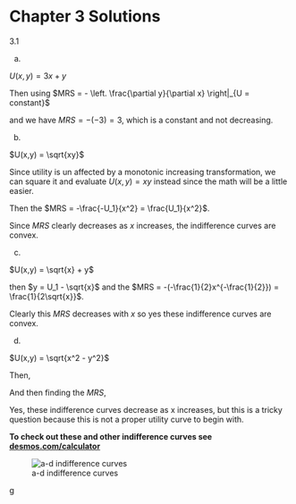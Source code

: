 # Chapter 3 Solutions {-}

3.1  

a.  

$U(x,y) = 3x+y$

\begin{align*}
U_1 & = 3x+y \\
 y & = U_1 - 3x \\
\end{align*}

Then using $MRS = - \left. \frac{\partial y}{\partial x} \right|_{U = constant}$

and we have $MRS = -(-3) = 3$, which is a constant and not decreasing. 

b.  

$U(x,y) = \sqrt{xy}$  

Since utility is un affected by a monotonic increasing transformation, we can square it and evaluate $U(x,y) = xy$ instead since the math will be a little easier.   


\begin{align*}
U_1 & = xy \\
 y & = \frac{U_1}{x} \\
\end{align*}

Then the $MRS = -\frac{-U_1}{x^2} = \frac{U_1}{x^2}$.

Since $MRS$ clearly decreases as $x$ increases, the indifference curves are convex. 

c.  

$U(x,y) = \sqrt{x} + y$  

then $y = U_1 - \sqrt{x}$ and the $MRS = -(-\frac{1}{2}x^{-\frac{1}{2}}) = \frac{1}{2\sqrt{x}}$.

Clearly this $MRS$ decreases with $x$ so yes these indifference curves are convex. 

d.   

$U(x,y) = \sqrt{x^2 - y^2}$  

Then, 

\begin{align*}
U_1 & = \sqrt{x^2 - y^2}\\
U^2_1 & = x^2 - y^2 \\
y^2 & = x^2 - U^2_1 \\
y & = \sqrt{x^2 - U^2_1}
\end{align*}


And then finding the $MRS$,  

\begin{align*}
MRS & = -( \frac{1}{\sqrt{2(x^2 - U^2_1)}}2x)
\end{align*}

Yes, these indifference curves decrease as x increases, but this is a tricky question because this is not a proper utility curve to begin with. 

**To check out these and other indifference curves see [desmos.com/calculator](https://www.desmos.com/calculator)**

![a-d indifference curves](images\3_1.jpg)

g















